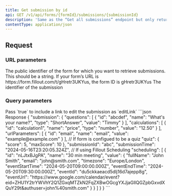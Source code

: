```yaml
---
title: Get submission by id
api: GET /v1/api/forms/{formId}/submissions/{submissionId}
description: 'Same as the “Get all submissions” endpoint but only returns a single item'
contentType: application/json
---
```


## Request

### URL parameters

<ParamField path="formId" type="string" required>
  The public identifier of the form for which you want to retrieve submissions. This should be a string. If your form’s URL is https://form.fillout.com/t/gHretr3UKYus, the form ID is gHretr3UKYus
</ParamField>

<ParamField path="submissionId" type="string" required>
  The identifier of the submission
</ParamField>

### Query parameters

<ParamField query="includeEditLink" type="boolean" optional>
  Pass `true` to include a link to edit the submission as `editLink`
</ParamField>

<ResponseExample>
```json Response
{
  "submission": {
    "questions": [
      {
        "id": "abcdef",
        "name": "What's your name?",
        "type": "ShortAnswer",
        "value": "Timmy"
      }
    ],
    "calculations": [
      {
        "id": "calculation1",
        "name": "price",
        "type": "number",
        "value": "12.50"
      }
    ],
    "urlParameters": [
      {
        "id": "email",
        "name": "email",
        "value": "example@example.com"
      }
    ],
    // If form is configued to be a quiz
    "quiz": {
      "score": 5,
      "maxScore": 10
    },
    "submissionId": "abc",
    "submissionTime": "2024-05-16T23:20:05.324Z",
    // If using Fillout Scheduling
    "scheduling": [
      {
        "id": "nLJtxBJgPA",
        "name": "30 min meeting",
        "value": {
          "fullName": "John Smith",
          "email": "john@smith.com",
          "timezone": "Europe/London",
          "eventStartTime": "2024-05-20T09:00:00.000Z",
          "eventEndTime": "2024-05-20T09:30:00.000Z",
          "eventId": "du5ckkaeacd5dlj16d7ajepp8g",
          "eventUrl": "https://www.google.com/calendar/event?eid=ZHU1Y2trYWVhY2Q1ZGxqMTZkN2FqZXBwOGcgYXJjaGllQGZpbGxvdXQuY29t&authuser=john%40smith.com"
        }
      }
    ]
  }
}
```
</ResponseExample>
